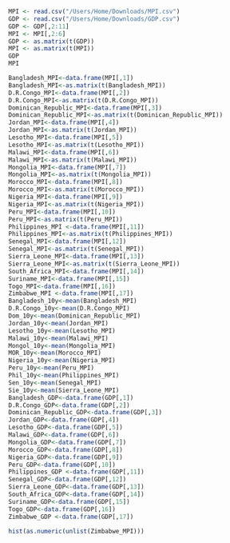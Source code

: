 ```r
MPI <- read.csv("/Users/Home/Downloads/MPI.csv")
GDP <- read.csv("/Users/Home/Downloads/GDP.csv")
GDP <- GDP[,2:11]
MPI <- MPI[,2:6]
GDP <- as.matrix(t(GDP))
MPI <- as.matrix(t(MPI))
GDP
MPI

Bangladesh_MPI<-data.frame(MPI[,1])
Bangladesh_MPI<-as.matrix(t(Bangladesh_MPI))
D.R.Congo_MPI<-data.frame(MPI[,2])
D.R.Congo_MPI<-as.matrix(t(D.R.Congo_MPI))
Dominican_Republic_MPI<-data.frame(MPI[,3])
Dominican_Republic_MPI<-as.matrix(t(Dominican_Republic_MPI))
Jordan_MPI<-data.frame(MPI[,4])
Jordan_MPI<-as.matrix(t(Jordan_MPI))
Lesotho_MPI<-data.frame(MPI[,5])
Lesotho_MPI<-as.matrix(t(Lesotho_MPI))
Malawi_MPI<-data.frame(MPI[,6])
Malawi_MPI<-as.matrix(t(Malawi_MPI))
Mongolia_MPI<-data.frame(MPI[,7])
Mongolia_MPI<-as.matrix(t(Mongolia_MPI))
Morocco_MPI<-data.frame(MPI[,8])
Morocco_MPI<-as.matrix(t(Morocco_MPI))
Nigeria_MPI<-data.frame(MPI[,9])
Nigeria_MPI<-as.matrix(t(Nigeria_MPI))
Peru_MPI<-data.frame(MPI[,10])
Peru_MPI<-as.matrix(t(Peru_MPI))
Philippines_MPI <-data.frame(MPI[,11])
Philippines_MPI<-as.matrix(t(Philippines_MPI))
Senegal_MPI<-data.frame(MPI[,12])
Senegal_MPI<-as.matrix(t(Senegal_MPI))
Sierra_Leone_MPI<-data.frame(MPI[,13])
Sierra_Leone_MPI<-as.matrix(t(Sierra_Leone_MPI))
South_Africa_MPI<-data.frame(MPI[,14])
Suriname_MPI<-data.frame(MPI[,15])
Togo_MPI<-data.frame(MPI[,16])
Zimbabwe_MPI <-data.frame(MPI[,17])
Bangladesh_10y<-mean(Bangladesh_MPI)
D.R.Congo_10y<-mean(D.R.Congo_MPI)
Dom_10y<-mean(Dominican_Republic_MPI)
Jordan_10y<-mean(Jordan_MPI)
Lesotho_10y<-mean(Lesotho_MPI)
Malawi_10y<-mean(Malawi_MPI)
Mongol_10y<-mean(Mongolia_MPI)
MOR_10y<-mean(Morocco_MPI)
Nigeria_10y<-mean(Nigeria_MPI)
Peru_10y<-mean(Peru_MPI)
Phil_10y<-mean(Philippines_MPI)
Sen_10y<-mean(Senegal_MPI)
Sie_10y<-mean(Sierra_Leone_MPI)
Bangladesh_GDP<-data.frame(GDP[,1])
D.R.Congo_GDP<-data.frame(GDP[,2])
Dominican_Republic_GDP<-data.frame(GDP[,3])
Jordan_GDP<-data.frame(GDP[,4])
Lesotho_GDP<-data.frame(GDP[,5])
Malawi_GDP<-data.frame(GDP[,6])
Mongolia_GDP<-data.frame(GDP[,7])
Morocco_GDP<-data.frame(GDP[,8])
Nigeria_GDP<-data.frame(GDP[,9])
Peru_GDP<-data.frame(GDP[,10])
Philippines_GDP <-data.frame(GDP[,11])
Senegal_GDP<-data.frame(GDP[,12])
Sierra_Leone_GDP<-data.frame(GDP[,13])
South_Africa_GDP<-data.frame(GDP[,14])
Suriname_GDP<-data.frame(GDP[,15])
Togo_GDP<-data.frame(GDP[,16])
Zimbabwe_GDP <-data.frame(GDP[,17])

hist(as.numeric(unlist(Zimbabwe_MPI)))
```